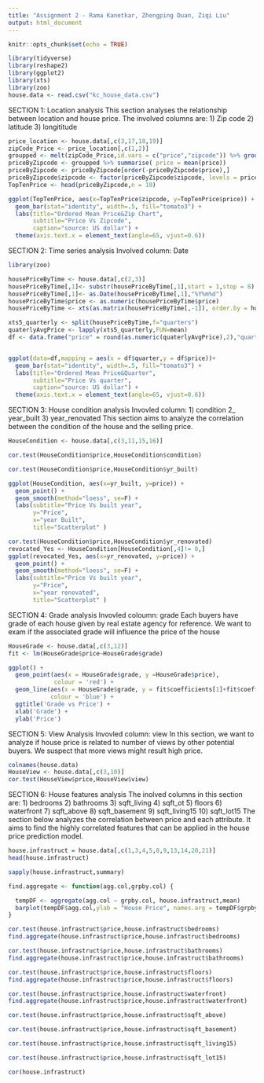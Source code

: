 ```yaml
---
title: "Assignment 2 - Rama Kanetkar, Zhengping Duan, Ziqi Liu"
output: html_document
---
```



```r
knitr::opts_chunk$set(echo = TRUE)
```

```r
library(tidyverse)
library(reshape2)
library(ggplot2)
library(xts)
library(zoo)
house.data <- read.csv("kc_house_data.csv")
```

SECTION 1: Location analysis
This section analyses the relationship between location and house price. The involved columns are: 1) Zip code 2) latitude 3) longititude

```r
price_location <- house.data[,c(3,17,18,19)]
zipCode_Price <- price_location[,c(1,2)]
groupped <- melt(zipCode_Price,id.vars = c("price","zipcode")) %>% group_by(zipcode)
priceByZipcode <- groupped %>% summarise( price = mean(price))
priceByZipcode <- priceByZipcode[order(-priceByZipcode$price),]
priceByZipcode$zipcode <- factor(priceByZipcode$zipcode, levels = priceByZipcode$zipcode)
TopTenPrice <- head(priceByZipcode,n = 10) 
```

```r
ggplot(TopTenPrice, aes(x=TopTenPrice$zipcode, y=TopTenPrice$price)) + 
  geom_bar(stat="identity", width=.5, fill="tomato3") + 
  labs(title="Ordered Mean Price&Zip Chart", 
       subtitle="Price Vs Zipcode", 
       caption="source: US dollar") + 
  theme(axis.text.x = element_text(angle=65, vjust=0.6))
```

SECTION 2: Time series analysis
Involved column: Date

```r
library(zoo)

housePriceByTime <- house.data[,c(2,3)]
housePriceByTime[,1]<- substr(housePriceByTime[,1],start = 1,stop = 8)
housePriceByTime[,1]<- as.Date(housePriceByTime[,1],"%Y%m%d")
housePriceByTime$price <- as.numeric(housePriceByTime$price)
housePriceByTime <- xts(as.matrix(housePriceByTime[,-1]), order.by = housePriceByTime$date)

```

```r
xts5_quarterly <- split(housePriceByTime,f="quarters")
quaterlyAvgPrice <- lapply(xts5_quarterly,FUN=mean)
df <- data.frame("price" = round(as.numeric(quaterlyAvgPrice),2),"quarter"=c("2014Q2","2014Q3","2014Q4","2015Q1","2015Q2"))


ggplot(data=df,mapping = aes(x = df$quarter,y = df$price))+
  geom_bar(stat="identity", width=.5, fill="tomato3") + 
  labs(title="Ordered Mean Price&Quarter", 
       subtitle="Price Vs quarter", 
       caption="source: US dollar") + 
  theme(axis.text.x = element_text(angle=65, vjust=0.6))

```

SECTION 3: House condition analysis
Invovled column: 1) condition 2_ year_built 3) year_renovated
This section aims to analyze the correlation between the condition of the house and the selling price. 

```r
HouseCondition <- house.data[,c(3,11,15,16)]

cor.test(HouseCondition$price,HouseCondition$condition)

cor.test(HouseCondition$price,HouseCondition$yr_built)

ggplot(HouseCondition, aes(x=yr_built, y=price)) + 
  geom_point() + 
  geom_smooth(method="loess", se=F) + 
  labs(subtitle="Price Vs built year", 
       y="Price", 
       x="year Built", 
       title="Scatterplot" )

cor.test(HouseCondition$price,HouseCondition$yr_renovated)
revocated_Yes <- HouseCondition[HouseCondition[,4]!= 0,]
ggplot(revocated_Yes, aes(x=yr_renovated, y=price)) + 
  geom_point() + 
  geom_smooth(method="loess", se=F) + 
  labs(subtitle="Price Vs built year", 
       y="Price", 
       x="year renovated", 
       title="Scatterplot" )

```

SECTION 4: Grade analysis
Invovled coloumn: grade
Each buyers have grade of each house given by real estate agency for reference. We want to exam if the associated grade will influence the price of the house

```r
HouseGrade <- house.data[,c(3,12)]
fit <- lm(HouseGrade$price~HouseGrade$grade)

ggplot() +
  geom_point(aes(x = HouseGrade$grade, y =HouseGrade$price),
             colour = 'red') +
  geom_line(aes(x = HouseGrade$grade, y = fit$coefficients[1]+fit$coefficients[2]*as.numeric(HouseGrade$grade)),
            colour = 'blue') +
  ggtitle('Grade vs Price') +
  xlab('Grade') +
  ylab('Price')

```

SECTION 5: View Analysis
Invovled column: view
In this section, we want to analyze if house price is related to number of views by other potential buyers. We suspect that more views might result high price.

```r
colnames(house.data)
HouseView <- house.data[,c(3,10)]
cor.test(HouseView$price,HouseView$view)
```


SECTION 6: House features analysis
The inolved columns in this section are: 1) bedrooms 2) bathrooms 3) sqft_living 4) sqft_ot 5) floors 6) waterfront 7) sqft_above 8) sqft_basement 9) sqft_living15 10) sqft_lot15
The section below analyzes the correlation between price and each attribute. It aims to find the highly correlated features that can be applied in the house price prediction model.

```r
house.infrastruct = house.data[,c(1,3,4,5,8,9,13,14,20,21)]
head(house.infrastruct)

```


```r
sapply(house.infrastruct,summary)
```
```r
find.aggregate <- function(agg.col,grpby.col) {

  tempDF <- aggregate(agg.col ~ grpby.col, house.infrastruct,mean)
  barplot(tempDF$agg.col,ylab = "House Price", names.arg = tempDF$grpby.col)
}
```


```r
cor.test(house.infrastruct$price,house.infrastruct$bedrooms)
find.aggregate(house.infrastruct$price,house.infrastruct$bedrooms)
```

```r
cor.test(house.infrastruct$price,house.infrastruct$bathrooms)
find.aggregate(house.infrastruct$price,house.infrastruct$bathrooms)
```

```r
cor.test(house.infrastruct$price,house.infrastruct$floors)
find.aggregate(house.infrastruct$price,house.infrastruct$floors)
```

```r
cor.test(house.infrastruct$price,house.infrastruct$waterfront)
find.aggregate(house.infrastruct$price,house.infrastruct$waterfront)
```

```r
cor.test(house.infrastruct$price,house.infrastruct$sqft_above)

cor.test(house.infrastruct$price,house.infrastruct$sqft_basement)

cor.test(house.infrastruct$price,house.infrastruct$sqft_living15)

cor.test(house.infrastruct$price,house.infrastruct$sqft_lot15)

```

```r
cor(house.infrastruct)
```


